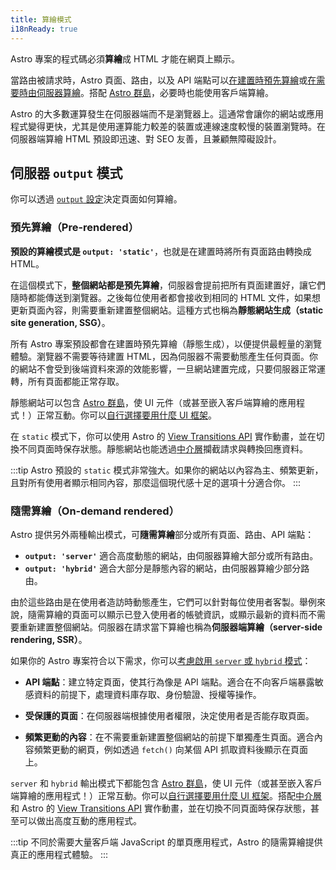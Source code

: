 ```yaml
---
title: 算繪模式
i18nReady: true
---
```


Astro 專案的程式碼必須**算繪**成 HTML 才能在網頁上顯示。

當路由被請求時，Astro 頁面、路由，以及 API 端點可以[在建置時預先算繪](#預先算繪pre-rendered)或[在需要時由伺服器算繪](#隨需算繪on-demand-rendered)。搭配 [Astro 群島](/zh-tw/concepts/islands/)，必要時也能使用客戶端算繪。

Astro 的大多數運算發生在伺服器端而不是瀏覽器上。這通常會讓你的網站或應用程式變得更快，尤其是使用運算能力較差的裝置或連線速度較慢的裝置瀏覽時。在伺服器端算繪 HTML 預設即迅速、對 SEO 友善，且兼顧無障礙設計。

## 伺服器 `output` 模式

你可以透過 [`output` 設定](/zh-tw/reference/configuration-reference/#output)決定頁面如何算繪。

### 預先算繪（Pre-rendered）

**預設的算繪模式是 __`output: 'static'`__**，也就是在建置時將所有頁面路由轉換成 HTML。

在這個模式下，**整個網站都是預先算繪**，伺服器會提前把所有頁面建置好，讓它們隨時都能傳送到瀏覽器。之後每位使用者都會接收到相同的 HTML 文件，如果想更新頁面內容，則需要重新建置整個網站。這種方式也稱為**靜態網站生成（static site generation, SSG）**。

所有 Astro 專案預設都會在建置時預先算繪（靜態生成），以便提供最輕量的瀏覽體驗。瀏覽器不需要等待建置 HTML，因為伺服器不需要動態產生任何頁面。你的網站不會受到後端資料來源的效能影響，一旦網站建置完成，只要伺服器正常運轉，所有頁面都能正常存取。

靜態網站可以包含 [Astro 群島](/zh-tw/concepts/islands/)，使 UI 元件（或甚至嵌入客戶端算繪的應用程式！）正常互動。你可以[自行選擇要用什麼 UI 框架](/zh-tw/guides/framework-components/)。

在 `static` 模式下，你可以使用 Astro 的 [View Transitions API](/zh-tw/guides/view-transitions/) 實作動畫，並在切換不同頁面時保存狀態。靜態網站也能透過[中介層](/zh-tw/guides/middleware/)攔截請求與轉換回應資料。

:::tip
Astro 預設的 `static` 模式非常強大。如果你的網站以內容為主、頻繁更新，且對所有使用者顯示相同內容，那麼這個現代感十足的選項十分適合你。
:::

### 隨需算繪（On-demand rendered）

Astro 提供另外兩種輸出模式，可**隨需算繪**部分或所有頁面、路由、API 端點：
  - __`output: 'server'`__ 適合高度動態的網站，由伺服器算繪大部分或所有路由。
  - __`output: 'hybrid'`__ 適合大部分是靜態內容的網站，由伺服器算繪少部分路由。

由於這些路由是在使用者造訪時動態產生，它們可以針對每位使用者客製。舉例來說，隨需算繪的頁面可以顯示已登入使用者的帳號資訊，或顯示最新的資料而不需要重新建置整個網站。伺服器在請求當下算繪也稱為**伺服器端算繪（server-side rendering, SSR）**。

如果你的 Astro 專案符合以下需求，你可以[考慮啟用 `server` 或 `hybrid` 模式](/zh-tw/guides/server-side-rendering/#enable-on-demand-server-rendering)：

- **API 端點**：建立特定頁面，使其行為像是 API 端點。適合在不向客戶端暴露敏感資料的前提下，處理資料庫存取、身份驗證、授權等操作。

- **受保護的頁面**：在伺服器端根據使用者權限，決定使用者是否能存取頁面。

- **頻繁更動的內容**：在不需要重新建置整個網站的前提下單獨產生頁面。適合內容頻繁更動的網頁，例如透過 `fetch()` 向某個 API 抓取資料後顯示在頁面上。

`server` 和 `hybrid` 輸出模式下都能包含 [Astro 群島](/zh-tw/concepts/islands/)，使 UI 元件（或甚至嵌入客戶端算繪的應用程式！）正常互動。你可以[自行選擇要用什麼 UI 框架](/zh-tw/guides/framework-components/)。搭配[中介層](/zh-tw/guides/middleware/)和 Astro 的 [View Transitions API](/zh-tw/guides/view-transitions/) 實作動畫，並在切換不同頁面時保存狀態，甚至可以做出高度互動的應用程式。

:::tip
不同於需要大量客戶端 JavaScript 的單頁應用程式，Astro 的隨需算繪提供真正的應用程式體驗。
:::
